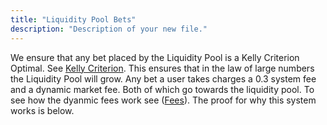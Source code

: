 ```yaml
---
title: "Liquidity Pool Bets"
description: "Description of your new file."
---
```


We ensure that any bet placed by the Liquidity Pool is a Kelly Criterion Optimal. See [Kelly Criterion](https://www.investopedia.com/terms/k/kellycriterion.asp). This ensures that in the law of large numbers the Liquidity Pool will grow. Any bet a user takes charges a 0.3 system fee and a dynamic market fee. Both of which go towards the liquidity pool. To see how the dyanmic fees work see ([Fees](https://docs.sporttoken.app/sports-betting/fees)). The proof for why this system works is below. 